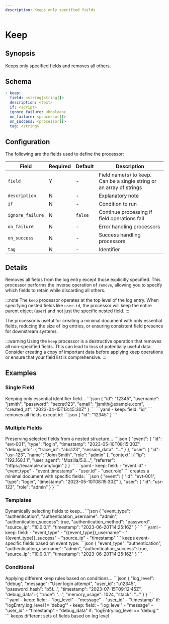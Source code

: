 ```yaml
---
description: Keeps only specified fields
---
```


# Keep

## Synopsis

Keeps only specified fields and removes all others.

## Schema

```yaml {2}
- keep:
  field: <string|string[]>
  description: <text>
  if: <script>
  ignore_failure: <boolean>
  on_failure: <processor[]>
  on_success: <processor[]>
  tag: <string>
```

## Configuration

The following are the fields used to define the processor:

|Field|Required|Default|Description|
|---|---|---|---|
|`field`|Y|-|Field name(s) to keep. Can be a single string or an array of strings|
|`description`|N|-|Explanatory note|
|`if`|N|-|Condition to run|
|`ignore_failure`|N|`false`|Continue processing if field operations fail|
|`on_failure`|N|-|Error handling processors|
|`on_success`|N|-|Success handling processors|
|`tag`|N|-|Identifier|

## Details

Removes all fields from the log entry except those explicitly specified. This processor performs the inverse operation of `remove`, allowing you to specify which fields to retain while discarding all others.

:::note
The `keep` processor operates at the top level of the log entry. When specifying nested fields like `user.id`, the processor will keep the entire parent object (`user`) and not just the specific nested field.
:::

The processor is useful for creating a minimal document with only essential fields, reducing the size of log entries, or ensuring consistent field presence for downstream systems.

:::warning
Using the `keep` processor is a destructive operation that removes all non-specified fields. This can lead to loss of potentially useful data. Consider creating a copy of important data before applying keep operations or ensure that your field list is comprehensive.
:::

## Examples

### Single Field

<ExampleGrid>
  <CommentCol>
    Keeping only essential identifier field...
  </CommentCol>
  <CodeCol>
    ```json
    {
      "id": "12345",
      "username": "jsmith",
      "password": "secret123",
      "email": "jsmith@example.com",
      "created_at": "2023-04-15T13:45:30Z"
    }
    ```
    ```yaml
    - keep:
        field: "id"
    ```
  </CodeCol>
  <CommentCol>
    removes all fields except id:
  </CommentCol>
  <CodeCol>
    ```json
    {
      "id": "12345"
    }
    ```
  </CodeCol>
</ExampleGrid>

### Multiple Fields

<ExampleGrid>
  <CommentCol>
    Preserving selected fields from a nested structure...
  </CommentCol>
  <CodeCol>
    ```json
    {
      "event": {
        "id": "evt-001",
        "type": "login",
        "timestamp": "2023-05-10T08:15:30Z",
        "debug_info": { "trace_id": "abc123", "session_data": "..." }
      },
      "user": {
        "id": "usr-123",
        "name": "John Smith",
        "role": "admin"
      },
      "context": {
        "ip": "192.168.1.1",
        "user_agent": "Mozilla/5.0...",
        "referrer": "https://example.com/login"
      }
    }
    ```
    ```yaml
    - keep:
        field: 
          - "event.id"
          - "event.type"
          - "event.timestamp"
          - "user.id"
          - "user.role"
    ```
  </CodeCol>
  <CommentCol>
    creates a minimal document with specific fields:
  </CommentCol>
  <CodeCol>
    ```json
    {
      "event": {
        "id": "evt-001",
        "type": "login",
        "timestamp": "2023-05-10T08:15:30Z"
      },
      "user": {
        "id": "usr-123",
        "role": "admin"
      }
    }
    ```
  </CodeCol>
</ExampleGrid>

### Templates

<ExampleGrid>
  <CommentCol>
    Dynamically selecting fields to keep...
  </CommentCol>
  <CodeCol>
    ```json
    {
      "event_type": "authentication",
      "authentication_username": "admin",
      "authentication_success": true,
      "authentication_method": "password",
      "source_ip": "10.0.0.1",
      "timestamp": "2023-06-20T14:25:16Z"
    }
    ```
    ```yaml
    - keep:
        field: 
          - "event_type"
          - "{{event_type}}_username"
          - "{{event_type}}_success"
          - "source_ip"
          - "timestamp"
    ```
  </CodeCol>
  <CommentCol>
    keeps event-specific fields based on event type:
  </CommentCol>
  <CodeCol>
    ```json
    {
      "event_type": "authentication",
      "authentication_username": "admin",
      "authentication_success": true,
      "source_ip": "10.0.0.1",
      "timestamp": "2023-06-20T14:25:16Z"
    }
    ```
  </CodeCol>
</ExampleGrid>

### Conditional

<ExampleGrid>
  <CommentCol>
    Applying different keep rules based on conditions...
  </CommentCol>
  <CodeCol>
    ```json
    {
      "log_level": "debug",
      "message": "User login attempt",
      "user_id": "u12345",
      "password_hash": "b5f...",
      "timestamp": "2023-07-15T09:12:45Z",
      "debug_data": {
        "trace": "...",
        "memory_usage": 1024,
        "stack": "..."
      }
    }
    ```
    ```yaml
    - keep:
        field: 
          - "log_level"
          - "message"
          - "user_id"
          - "timestamp"
        if: "logEntry.log_level != 'debug'"
    - keep:
        field: 
          - "log_level"
          - "message"
          - "user_id"
          - "timestamp"
          - "debug_data"
        if: "logEntry.log_level == 'debug'"
    ```
  </CodeCol>
  <CommentCol>
    keeps different sets of fields based on log level
  </CommentCol>
</ExampleGrid>
